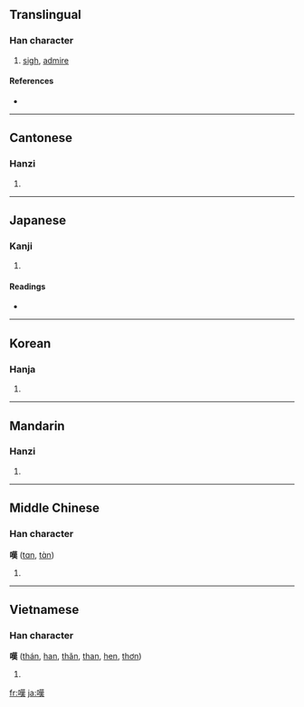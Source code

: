 {{also|叹|歎}}
==Translingual==

===Han character===
{{Han char|rn=30|rad=口|as=11|sn=14|four=6403<sub>4</sub>|canj=口廿中人 (RTLO)}}

# [[sigh]], [[admire]]

====References====
* {{Han ref|kx=0205.010|dkj=04138|dj=0427.210|hdz=10673.080|uh=5606|ud=22022|bh=B9C4|bd=47556}}

----

==Cantonese==

===Hanzi===
{{yue-hanzi|jyut=|y=taan3}}

# {{defn|Cantonese}}

----

==Japanese==

===Kanji===
{{ja-kanji|grade=c|rs=口11}}

# {{defn|Japanese}}

====Readings====
* {{ja-readings|on=[[たん]] (tan)|kun=[[なげく]] (nageku), [[なげき]] (nageki)}}

----

==Korean==

===Hanja===
{{ko-hanja|hangeul=탄|rv=tan|mr=t'an}}

# {{defn|Korean}}

----

==Mandarin==

===Hanzi===
{{cmn-hanzi|sim=叹|pin=[[tàn]] ([[tan4]])|wg=t'an<sup>4</sup>}}

# {{defn|Mandarin}}

----

==Middle Chinese==

===Han character===
'''嘆''' ([[tɑn]], [[tɑ̀n]])<!--note: the vowel ɑ is an IPA symbol, and is different from the vowel a-->

# {{defn|Middle Chinese}}

----

==Vietnamese==

===Han character===
'''嘆''' ([[thán]], [[han]], [[thăn]], [[than]], [[hen]], [[thơn]])

# {{defn|Vietnamese}}

[[fr:嘆]]
[[ja:嘆]]